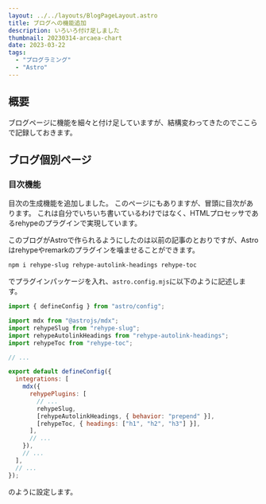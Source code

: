 ```yaml
---
layout: ../../layouts/BlogPageLayout.astro
title: ブログへの機能追加
description: いろいろ付け足しました
thumbnail: 20230314-arcaea-chart
date: 2023-03-22
tags:
  - "プログラミング"
  - "Astro"
---
```



## 概要

ブログページに機能を細々と付け足していますが、結構変わってきたのでここらで記録しておきます。

## ブログ個別ページ

### 目次機能

目次の生成機能を追加しました。
このページにもありますが、冒頭に目次があります。
これは自分でいちいち書いているわけではなく、HTMLプロセッサであるrehypeのプラグインで実現しています。

このブログがAstroで作られるようにしたのは以前の記事のとおりですが、Astroはrehypeやremarkのプラグインを噛ませることができます。

```bash
npm i rehype-slug rehype-autolink-headings rehype-toc
```

でプラグインパッケージを入れ、`astro.config.mjs`に以下のように記述します。

```js:astro.config.mjs
import { defineConfig } from "astro/config";

import mdx from "@astrojs/mdx";
import rehypeSlug from "rehype-slug";
import rehypeAutolinkHeadings from "rehype-autolink-headings";
import rehypeToc from "rehype-toc";

// ...

export default defineConfig({
  integrations: [
    mdx({
      rehypePlugins: [
        // ...
        rehypeSlug,
        [rehypeAutolinkHeadings, { behavior: "prepend" }],
        [rehypeToc, { headings: ["h1", "h2", "h3"] }],
      ],
      // ...
    }),
    // ...
  ],
  // ...
});
```

のように設定します。
